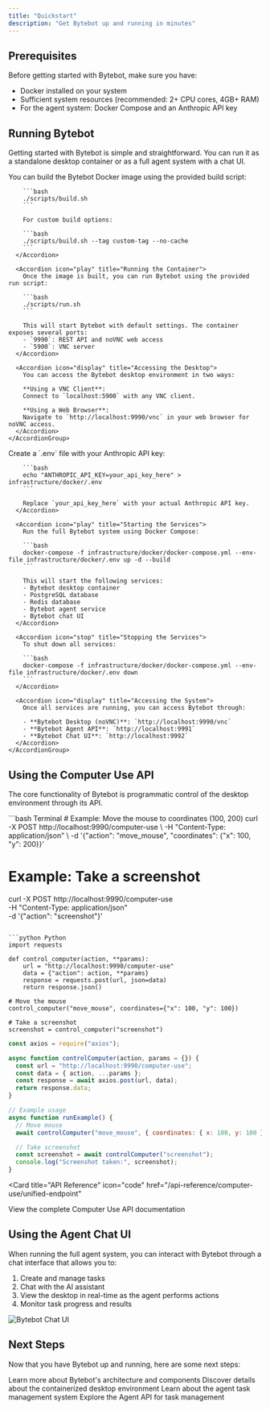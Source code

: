 ```yaml
---
title: "Quickstart"
description: "Get Bytebot up and running in minutes"
---
```


## Prerequisites

Before getting started with Bytebot, make sure you have:

- Docker installed on your system
- Sufficient system resources (recommended: 2+ CPU cores, 4GB+ RAM)
- For the agent system: Docker Compose and an Anthropic API key

## Running Bytebot

Getting started with Bytebot is simple and straightforward. You can run it as a standalone desktop container or as a full agent system with a chat UI.

<AccordionGroup>
  <Accordion icon="cube" title="Running the Standalone Desktop Container">
    <AccordionGroup>
      <Accordion icon="cube" title="Building the Docker Image">
        You can build the Bytebot Docker image using the provided build script:

        ```bash
        ./scripts/build.sh
        ```

        For custom build options:

        ```bash
        ./scripts/build.sh --tag custom-tag --no-cache
        ```
      </Accordion>

      <Accordion icon="play" title="Running the Container">
        Once the image is built, you can run Bytebot using the provided run script:

        ```bash
        ./scripts/run.sh
        ```

        This will start Bytebot with default settings. The container exposes several ports:
        - `9990`: REST API and noVNC web access
        - `5900`: VNC server
      </Accordion>

      <Accordion icon="display" title="Accessing the Desktop">
        You can access the Bytebot desktop environment in two ways:

        **Using a VNC Client**:
        Connect to `localhost:5900` with any VNC client.

        **Using a Web Browser**:
        Navigate to `http://localhost:9990/vnc` in your web browser for noVNC access.
      </Accordion>
    </AccordionGroup>

  </Accordion>

  <Accordion icon="robot" title="Running the Full Agent System (Alpha)">
    <AccordionGroup>
      <Accordion icon="key" title="Setting Up Environment Variables">
        Create a `.env` file with your Anthropic API key:

        ```bash
        echo "ANTHROPIC_API_KEY=your_api_key_here" > infrastructure/docker/.env
        ```

        Replace `your_api_key_here` with your actual Anthropic API key.
      </Accordion>

      <Accordion icon="play" title="Starting the Services">
        Run the full Bytebot system using Docker Compose:

        ```bash
        docker-compose -f infrastructure/docker/docker-compose.yml --env-file infrastructure/docker/.env up -d --build
        ```

        This will start the following services:
        - Bytebot desktop container
        - PostgreSQL database
        - Redis database
        - Bytebot agent service
        - Bytebot chat UI
      </Accordion>

      <Accordion icon="stop" title="Stopping the Services">
        To shut down all services:

        ```bash
        docker-compose -f infrastructure/docker/docker-compose.yml --env-file infrastructure/docker/.env down
        ```
      </Accordion>

      <Accordion icon="display" title="Accessing the System">
        Once all services are running, you can access Bytebot through:

        - **Bytebot Desktop (noVNC)**: `http://localhost:9990/vnc`
        - **Bytebot Agent API**: `http://localhost:9991`
        - **Bytebot Chat UI**: `http://localhost:9992`
      </Accordion>
    </AccordionGroup>

  </Accordion>
</AccordionGroup>

## Using the Computer Use API

The core functionality of Bytebot is programmatic control of the desktop environment through its API.

<CodeGroup>
```bash Terminal
# Example: Move the mouse to coordinates (100, 200)
curl -X POST http://localhost:9990/computer-use \
  -H "Content-Type: application/json" \
  -d '{"action": "move_mouse", "coordinates": {"x": 100, "y": 200}}'

# Example: Take a screenshot

curl -X POST http://localhost:9990/computer-use \
 -H "Content-Type: application/json" \
 -d '{"action": "screenshot"}'

````

```python Python
import requests

def control_computer(action, **params):
    url = "http://localhost:9990/computer-use"
    data = {"action": action, **params}
    response = requests.post(url, json=data)
    return response.json()

# Move the mouse
control_computer("move_mouse", coordinates={"x": 100, "y": 100})

# Take a screenshot
screenshot = control_computer("screenshot")
````

```javascript JavaScript
const axios = require("axios");

async function controlComputer(action, params = {}) {
  const url = "http://localhost:9990/computer-use";
  const data = { action, ...params };
  const response = await axios.post(url, data);
  return response.data;
}

// Example usage
async function runExample() {
  // Move mouse
  await controlComputer("move_mouse", { coordinates: { x: 100, y: 100 } });

  // Take screenshot
  const screenshot = await controlComputer("screenshot");
  console.log("Screenshot taken:", screenshot);
}
```

</CodeGroup>

<Card
  title="API Reference"
  icon="code"
  href="/api-reference/computer-use/unified-endpoint"
>
  View the complete Computer Use API documentation
</Card>

## Using the Agent Chat UI

When running the full agent system, you can interact with Bytebot through a chat interface that allows you to:

1. Create and manage tasks
2. Chat with the AI assistant
3. View the desktop in real-time as the agent performs actions
4. Monitor task progress and results

<img
  src="/static/chat-ui-example.png"
  alt="Bytebot Chat UI"
  className="w-full max-w-4xl"
/>

## Next Steps

Now that you have Bytebot up and running, here are some next steps:

<CardGroup cols={2}>
  <Card
    title="Explore the Architecture"
    icon="diagram-project"
    href="/core-concepts/architecture"
  >
    Learn more about Bytebot's architecture and components
  </Card>
  <Card
    title="Desktop Environment"
    icon="desktop"
    href="/core-concepts/desktop-environment"
  >
    Discover details about the containerized desktop environment
  </Card>
  <Card title="Agent System" icon="robot" href="/core-concepts/agent-system">
    Learn about the agent task management system
  </Card>
  <Card title="API Reference" icon="code" href="/api-reference/agent/tasks">
    Explore the Agent API for task management
  </Card>
</CardGroup>

